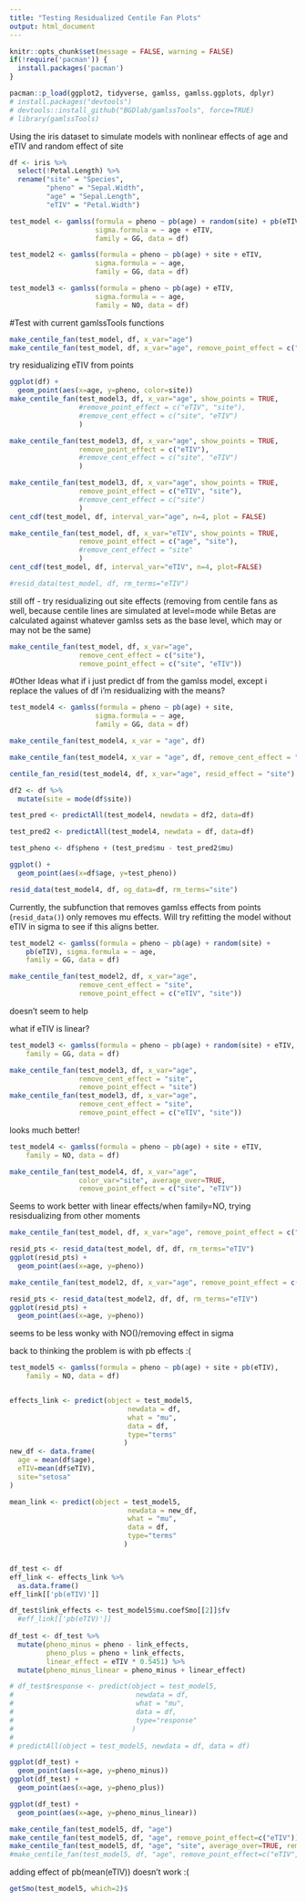 ```yaml
---
title: "Testing Residualized Centile Fan Plots"
output: html_document
---
```


```r
knitr::opts_chunk$set(message = FALSE, warning = FALSE)
if(!require('pacman')) {
  install.packages('pacman')
}
```

```r
pacman::p_load(ggplot2, tidyverse, gamlss, gamlss.ggplots, dplyr)
# install.packages("devtools")
# devtools::install_github("BGDlab/gamlssTools", force=TRUE)
# library(gamlssTools)
```

Using the iris dataset to simulate models with nonlinear effects of age and eTIV and random effect of site
```r
df <- iris %>%
  select(!Petal.Length) %>%
  rename("site" = "Species",
         "pheno" = "Sepal.Width",
         "age" = "Sepal.Length",
         "eTIV" = "Petal.Width")
```

```r
test_model <- gamlss(formula = pheno ~ pb(age) + random(site) + pb(eTIV), 
                     sigma.formula = ~ age + eTIV, 
                     family = GG, data = df)

test_model2 <- gamlss(formula = pheno ~ pb(age) + site + eTIV, 
                     sigma.formula = ~ age, 
                     family = GG, data = df)

test_model3 <- gamlss(formula = pheno ~ pb(age) + eTIV, 
                     sigma.formula = ~ age, 
                     family = NO, data = df)
```

#Test with current gamlssTools functions

```r
make_centile_fan(test_model, df, x_var="age") 
make_centile_fan(test_model, df, x_var="age", remove_point_effect = c("site", "eTIV"))
```

try residualizing eTIV from points
```r
ggplot(df) +
  geom_point(aes(x=age, y=pheno, color=site))
make_centile_fan(test_model3, df, x_var="age", show_points = TRUE, 
                 #remove_point_effect = c("eTIV", "site"),
                 #remove_cent_effect = c("site", "eTIV")
                 )

make_centile_fan(test_model3, df, x_var="age", show_points = TRUE, 
                 remove_point_effect = c("eTIV"),
                 #remove_cent_effect = c("site", "eTIV")
                 )

make_centile_fan(test_model3, df, x_var="age", show_points = TRUE, 
                 remove_point_effect = c("eTIV", "site"),
                 #remove_cent_effect = c("site")
                 )
cent_cdf(test_model, df, interval_var="age", n=4, plot = FALSE)

make_centile_fan(test_model, df, x_var="eTIV", show_points = TRUE, 
                 remove_point_effect = c("age", "site"),
                 #remove_cent_effect = "site"
                 )
cent_cdf(test_model, df, interval_var="eTIV", n=4, plot=FALSE)

#resid_data(test_model, df, rm_terms="eTIV")
```


still off - try residualizing out site effects (removing from centile fans as well, because centile lines are simulated at level=mode while Betas are calculated against whatever gamlss sets as the base level, which may or may not be the same)

```r
make_centile_fan(test_model, df, x_var="age", 
                 remove_cent_effect = c("site"),
                 remove_point_effect = c("site", "eTIV"))
```

#Other Ideas
what if i just predict df from the gamlss model, except i replace the values of df i'm residualizing with the means?

```r
test_model4 <- gamlss(formula = pheno ~ pb(age) + site, 
                     sigma.formula = ~ age, 
                     family = GG, data = df)

make_centile_fan(test_model4, x_var = "age", df)

make_centile_fan(test_model4, x_var = "age", df, remove_cent_effect = "site")

centile_fan_resid(test_model4, df, x_var="age", resid_effect = "site")
```

```r
df2 <- df %>%
  mutate(site = mode(df$site))

test_pred <- predictAll(test_model4, newdata = df2, data=df)

test_pred2 <- predictAll(test_model4, newdata = df, data=df)

test_pheno <- df$pheno + (test_pred$mu - test_pred2$mu)

ggplot() +
  geom_point(aes(x=df$age, y=test_pheno))

resid_data(test_model4, df, og_data=df, rm_terms="site")
```


Currently, the subfunction that removes gamlss effects from points (`resid_data()`) only removes mu effects. Will try refitting the model without eTIV in sigma to see if this aligns better.

```r
test_model2 <- gamlss(formula = pheno ~ pb(age) + random(site) + 
    pb(eTIV), sigma.formula = ~ age, 
    family = GG, data = df)

make_centile_fan(test_model2, df, x_var="age", 
                 remove_cent_effect = "site",
                 remove_point_effect = c("eTIV", "site"))
```
doesn't seem to help

what if eTIV is linear?
```r
test_model3 <- gamlss(formula = pheno ~ pb(age) + random(site) + eTIV, sigma.formula = ~ age, 
    family = GG, data = df)

make_centile_fan(test_model3, df, x_var="age", 
                 remove_cent_effect = "site",
                 remove_point_effect = "site")
make_centile_fan(test_model3, df, x_var="age", 
                 remove_cent_effect = "site",
                 remove_point_effect = c("eTIV", "site"))
```

looks much better!

```r
test_model4 <- gamlss(formula = pheno ~ pb(age) + site + eTIV, 
    family = NO, data = df)

make_centile_fan(test_model4, df, x_var="age",
                 color_var="site", average_over=TRUE,
                 remove_point_effect = c("site", "eTIV"))
```
Seems to work better with linear effects/when family=NO, trying resisdualizing from other moments

```r
make_centile_fan(test_model, df, x_var="age", remove_point_effect = c("site", "eTIV"))

resid_pts <- resid_data(test_model, df, df, rm_terms="eTIV")
ggplot(resid_pts) +
  geom_point(aes(x=age, y=pheno))
```

```r
make_centile_fan(test_model2, df, x_var="age", remove_point_effect = c("site", "eTIV"))

resid_pts <- resid_data(test_model2, df, df, rm_terms="eTIV")
ggplot(resid_pts) +
  geom_point(aes(x=age, y=pheno))
```

seems to be less wonky with NO()/removing effect in sigma

back to thinking the problem is with pb effects :(

```r
test_model5 <- gamlss(formula = pheno ~ pb(age) + site + pb(eTIV), 
    family = NO, data = df)


effects_link <- predict(object = test_model5,
                             newdata = df,
                             what = "mu",
                             data = df,
                             type="terms"
                            )
new_df <- data.frame(
  age = mean(df$age),
  eTIV=mean(df$eTIV),
  site="setosa"
)

mean_link <- predict(object = test_model5,
                             newdata = new_df,
                             what = "mu",
                             data = df,
                             type="terms"
                            )


df_test <- df
eff_link <- effects_link %>%
  as.data.frame()
eff_link[['pb(eTIV)']]

df_test$link_effects <- test_model5$mu.coefSmo[[2]]$fv
  #eff_link[['pb(eTIV)']]
  
df_test <- df_test %>%
  mutate(pheno_minus = pheno - link_effects,
         pheno_plus = pheno + link_effects,
         linear_effect = eTIV * 0.5451) %>%
  mutate(pheno_minus_linear = pheno_minus + linear_effect)

# df_test$response <- predict(object = test_model5,
#                              newdata = df,
#                              what = "mu",
#                              data = df,
#                              type="response"
#                             )
# 
# predictAll(object = test_model5, newdata = df, data = df)

ggplot(df_test) +
  geom_point(aes(x=age, y=pheno_minus))
ggplot(df_test) +
  geom_point(aes(x=age, y=pheno_plus))

ggplot(df_test) +
  geom_point(aes(x=age, y=pheno_minus_linear))

make_centile_fan(test_model5, df, "age")
make_centile_fan(test_model5, df, "age", remove_point_effect=c("eTIV"))
make_centile_fan(test_model5, df, "age", "site", average_over=TRUE, remove_point_effect=c("eTIV", "site"))
#make_centile_fan(test_model5, df, "age", remove_point_effect=c("eTIV", "site"), remove_cent_effect = "site")
```

adding effect of pb(mean(eTIV)) doesn't work :(

```r
getSmo(test_model5, which=2)$
```